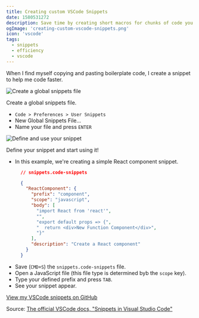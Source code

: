 ```yaml
---
title: Creating custom VSCode Snippets
date: 1580531272
description: Save time by creating short macros for chunks of code you find yourself repeatedly writing.
ogImage: 'creating-custom-vscode-snippets.png'
icon: 'vscode'
tags:
  - snippets
  - efficiency
  - vscode
---
```


When I find myself copying and pasting boilerplate code, I create a snippet to help me code faster.

![Create a global snippets file](/images/posts/customSnippets/custom-vscode-snippets-1.gif)

Create a global snippets file. 

- `Code > Preferences > User Snippets`
- New Global Snippets File...
- Name your file and press `ENTER`

![Define and use your snippet](/images/posts/customSnippets/custom-vscode-snippets-2.gif)

Define your snippet and start using it!

- In this example, we're creating a simple React component snippet.
  ```json
    // snippets.code-snippets

    {
      "ReactComponent": {
        "prefix": "component",
        "scope": "javascript",
        "body": [
          "import React from 'react'",
          "",
          "export default props => {",
          "  return <div>New Function Component</div>",
          "}"
        ],
        "description": "Create a React component"
      }
    }
  ```
- Save (`CMD+S`) the `snippets.code-snippets` file.
- Open a JavaScript file (this file type is determined byb the `scope` key).
- Type your defined prefix and press `TAB`.
- See your snippet appear.


[View my VSCode snippets on GitHub](https://github.com/RyanWarner/vscode-snippets/blob/master/Global.code-snippets)

Source: [The official VSCode docs, "Snippets in Visual Studio Code"](https://code.visualstudio.com/docs/editor/userdefinedsnippets)
